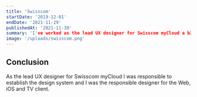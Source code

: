 ```yaml
---
title: 'Swisscom'
startDate: '2019-12-01'
endDate: '2021-11-29'
publishedAt: '2021-11-30'
summary: 'I've worked as the lead UX designer for Swisscom myCloud a b2c cloud solution.'
image: '/uploads/swisscom.png'
---
```


## Conclusion

As the lead UX designer for Swisscom myCloud I was responsible to establish the design system and I was the responsible designer for the Web, iOS and TV client.